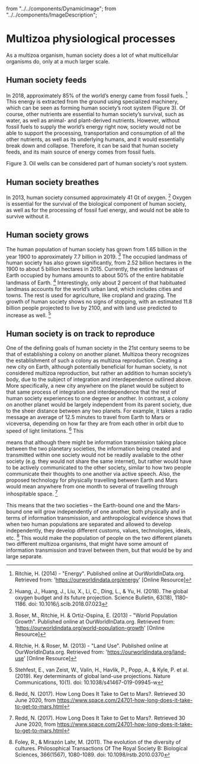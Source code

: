   from "../../components/DynamicImage";
  from "../../components/ImageDescription";

# Multizoa physiological processes

As a multizoa organism, human society does a lot of what multicellular organisms do, only at a
much larger scale.

## Human society feeds

In 2018, approximately 85% of the world’s energy came from fossil fuels. [^1] This energy is
extracted from the ground using specialized machinery, which can be seen as forming human society’s
root system (Figure 3). Of course, other nutrients are essential to human society’s survival, such as
water, as well as animal- and plant-derived nutrients. However, without fossil fuels to supply the
world’s energy right now, society would not be able to support the processing, transportation and
consumption of all the other nutrients, as well as its underlying humans, and it would essentially
break down and collapse. Therefore, it can be said that human society feeds, and its main source of
energy comes from fossil fuels.

<DynamicImage image={figure3} />
<ImageDescription>Figure 3. Oil wells can be considered part of human society's root system.</ImageDescription>

## Human society breathes

In 2013, human society consumed approximately 41 Gt of oxygen. [^2] Oxygen is essential for
the survival of the biological component of human society, as well as for the processing of fossil fuel
energy, and would not be able to survive without it.

## Human society grows

The human population of human society has grown from 1.65 billion in the year 1900 to
approximately 7.7 billion in 2019. [^3] The occupied landmass of human society has also grown
significantly, from 2.52 billion hectares in the 1900 to about 5 billion hectares in 2015. Currently, the
entire landmass of Earth occupied by humans amounts to about 50% of the entire habitable landmass
of Earth. [^4] Interestingly, only about 2 percent of that habituated landmass accounts for the world’s
urban land, which includes cities and towns. The rest is used for agriculture, like cropland and grazing.
The growth of human society shows no signs of stopping, with an estimated 11.8 billion people
projected to live by 2100, and with land use predicted to increase as well. [^5]

## Human society is on track to reproduce

One of the defining goals of human society in the 21st century seems to be that of establishing
a colony on another planet. Multizoa theory recognizes the establishment of such a colony as multizoa
reproduction. Creating a new city on Earth, although potentially beneficial for human society, is not
considered multizoa reproduction, but rather an addition to human society’s body, due to the subject
of integration and interdependence outlined above. More specifically, a new city anywhere on the
planet would be subject to that same process of integration and interdependence that the rest of
human society experiences to one degree or another. In contrast, a colony on another planet would
be largely independent from its parent society, due to the sheer distance between any two planets.
For example, it takes a radio message an average of 12.5 minutes to travel from Earth to Mars or viceversa, depending on how far they are from each other in orbit due to speed of light limitations. [^6] This

means that although there might be information transmission taking place between the two planetary
societies, the information being created and transmitted within one society would not be readily
available to the other society (e.g. they would not share the same internet), but rather would have to
be actively communicated to the other society, similar to how two people communicate their thoughts
to one another via active speech. Also, the proposed technology for physically travelling between
Earth and Mars would mean anywhere from one month to several of travelling through inhospitable
space. [^6]

This means that the two societies – the Earth-bound one and the Mars-bound one will grow
independently of one another, both physically and in terms of information transmission, and
anthropological evidence shows that when two human populations are separated and allowed to
develop independently, they develop different customs, values, technologies, ideals, etc. [^7] This would
make the population of people on the two different planets two different multizoa organisms, that
might have some amount of information transmission and travel between them, but that would be by
and large separate.
<br/>

[^1]:  Ritchie, H. (2014) - "Energy". Published online at OurWorldInData.org. Retrieved from:
'https://ourworldindata.org/energy' [Online Resource]
[^2]: Huang, J., Huang, J., Liu, X., Li, C., Ding, L., & Yu, H. (2018). The global oxygen budget and its future
projection. Science Bulletin, 63(18), 1180-1186. doi: 10.1016/j.scib.2018.07.023
[^3]: Roser, M., Ritchie, H. & Ortiz-Ospina, E. (2013) - "World Population Growth". Published online at
OurWorldInData.org. Retrieved from: 'https://ourworldindata.org/world-population-growth' [Online
Resource]
[^4]: Ritchie, H. & Roser, M. (2013) - "Land Use". Published online at OurWorldInData.org. Retrieved from:
'https://ourworldindata.org/land-use' [Online Resource]
[^5]: Stehfest, E., van Zeist, W., Valin, H., Havlik, P., Popp, A., & Kyle, P. et al. (2019). Key determinants of global
land-use projections. Nature Communications, 10(1). doi: 10.1038/s41467-019-09945-w
[^6]: Redd, N. (2017). How Long Does It Take to Get to Mars?. Retrieved 30 June 2020, from
https://www.space.com/24701-how-long-does-it-take-to-get-to-mars.html
[^7]: Foley, R., & Mirazón Lahr, M. (2011). The evolution of the diversity of cultures. Philosophical Transactions Of
The Royal Society B: Biological Sciences, 366(1567), 1080-1089. doi: 10.1098/rstb.2010.0370
